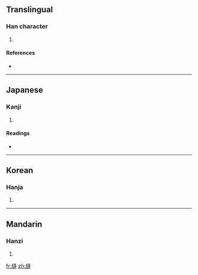 ==Translingual==

===Han character===
{{Han char|rn=86|rad=火|as=11|sn=15|four=|canj=火卜竹十 (FYHJ)}}

# {{defn|Han|sort=火11}}

====References====
* {{Han ref|kx=0680.260|dkj=19337|dj=1092.050|hdz=32229.090|uh=71A2|ud=29090}}

----

==Japanese==

===Kanji===
{{ja-kanji|grade=|rs=火11}}

# {{defn|Japanese}}

====Readings====
* {{ja-readings|on=[[ほう]] (hō)|kun=[[のろし]] (noroshi), [[とぶひ]] (tobuhi)}}

----

==Korean==

===Hanja===
{{ko-hanja|hangeul=봉|eumhun=|rv=bong|mr=pong|y=pong}}

# {{defn|Korean}}

----

==Mandarin==

===Hanzi===
{{cmn-hanzi|pin=[[fēng]] ([[feng1]])|wg=feng<sup>1</sup>}}

# {{defn|Mandarin}}

[[fr:熢]]
[[zh:熢]]